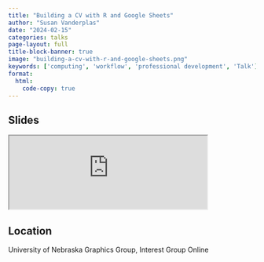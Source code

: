 ```yaml
---
title: "Building a CV with R and Google Sheets"
author: "Susan Vanderplas"
date: "2024-02-15"
categories: talks
page-layout: full
title-block-banner: true
image: "building-a-cv-with-r-and-google-sheets.png"
keywords: ['computing', 'workflow', 'professional development', 'Talk']
format:
  html:
    code-copy: true
---
```

 
## Slides

<iframe src='https://srvanderplas.github.io/2024-Presentations/02-graphics-cv/' height='auto' width='80%'>
                        </iframe>
## Location
University of Nebraska
Graphics Group, Interest Group
Online
